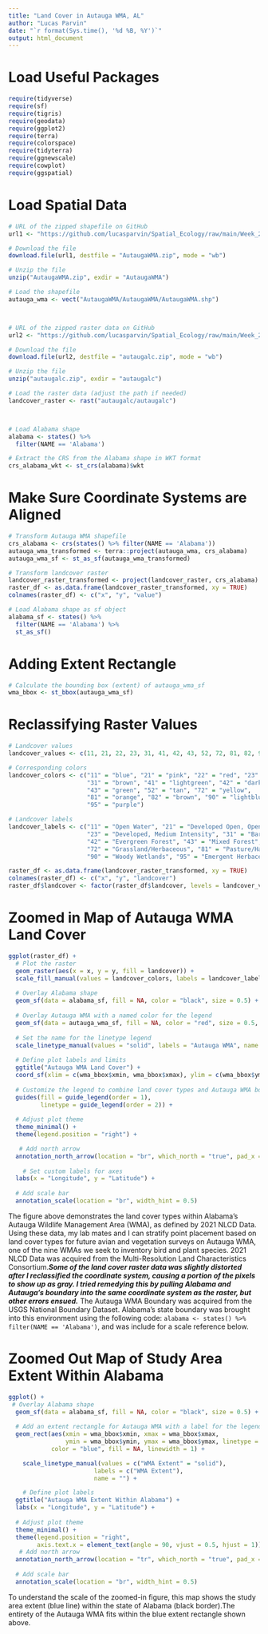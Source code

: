 ```yaml
---
title: "Land Cover in Autauga WMA, AL"
author: "Lucas Parvin"
date: "`r format(Sys.time(), '%d %B, %Y')`"
output: html_document
---
```


# **Load Useful Packages**
```r
require(tidyverse)
require(sf)
require(tigris)
require(geodata)
require(ggplot2)
require(terra)
require(colorspace)
require(tidyterra)
require(ggnewscale)
require(cowplot)
require(ggspatial)
```

# **Load Spatial Data**
```r

# URL of the zipped shapefile on GitHub
url1 <- "https://github.com/lucasparvin/Spatial_Ecology/raw/main/Week_2_Lab/Assignment/AutaugaWMA.zip"

# Download the file
download.file(url1, destfile = "AutaugaWMA.zip", mode = "wb")

# Unzip the file
unzip("AutaugaWMA.zip", exdir = "AutaugaWMA")

# Load the shapefile
autauga_wma <- vect("AutaugaWMA/AutaugaWMA/AutaugaWMA.shp")



# URL of the zipped raster data on GitHub
url2 <- "https://github.com/lucasparvin/Spatial_Ecology/raw/main/Week_2_Lab/Assignment/autaugalc.zip"

# Download the file
download.file(url2, destfile = "autaugalc.zip", mode = "wb")

# Unzip the file
unzip("autaugalc.zip", exdir = "autaugalc")

# Load the raster data (adjust the path if needed)
landcover_raster <- rast("autaugalc/autaugalc") 



# Load Alabama shape
alabama <- states() %>% 
  filter(NAME == 'Alabama')

# Extract the CRS from the Alabama shape in WKT format
crs_alabama_wkt <- st_crs(alabama)$wkt

```


# **Make Sure Coordinate Systems are Aligned**
```r

# Transform Autauga WMA shapefile
crs_alabama <- crs(states() %>% filter(NAME == 'Alabama'))
autauga_wma_transformed <- terra::project(autauga_wma, crs_alabama)
autauga_wma_sf <- st_as_sf(autauga_wma_transformed)

# Transform landcover raster
landcover_raster_transformed <- project(landcover_raster, crs_alabama)
raster_df <- as.data.frame(landcover_raster_transformed, xy = TRUE)
colnames(raster_df) <- c("x", "y", "value")

# Load Alabama shape as sf object
alabama_sf <- states() %>% 
  filter(NAME == 'Alabama') %>% 
  st_as_sf()


```

# **Adding Extent Rectangle**
```r
# Calculate the bounding box (extent) of autauga_wma_sf
wma_bbox <- st_bbox(autauga_wma_sf)


```

# **Reclassifying Raster Values**

```r

# Landcover values
landcover_values <- c(11, 21, 22, 23, 31, 41, 42, 43, 52, 72, 81, 82, 90, 95)

# Corresponding colors
landcover_colors <- c("11" = "blue", "21" = "pink", "22" = "red", "23" = "red",
                      "31" = "brown", "41" = "lightgreen", "42" = "darkgreen", 
                      "43" = "green", "52" = "tan", "72" = "yellow", 
                      "81" = "orange", "82" = "brown", "90" = "lightblue", 
                      "95" = "purple")

# Landcover labels
landcover_labels <- c("11" = "Open Water", "21" = "Developed Open, Open Space", "22" = "Developed, Low Intensity", 
                      "23" = "Developed, Medium Intensity", "31" = "Barren Land", "41" = "Deciduous Forest", 
                      "42" = "Evergreen Forest", "43" = "Mixed Forest", "52" = "Shrub/Scrub", 
                      "72" = "Grassland/Herbaceous", "81" = "Pasture/Hay", "82" = "Crops", 
                      "90" = "Woody Wetlands", "95" = "Emergent Herbaceous Wetlands")

raster_df <- as.data.frame(landcover_raster_transformed, xy = TRUE)
colnames(raster_df) <- c("x", "y", "landcover")
raster_df$landcover <- factor(raster_df$landcover, levels = landcover_values)


```

# **Zoomed in Map of Autauga WMA Land Cover**

```r

ggplot(raster_df) +
  # Plot the raster
  geom_raster(aes(x = x, y = y, fill = landcover)) +
  scale_fill_manual(values = landcover_colors, labels = landcover_labels, name = "Landcover Type") +
  
  # Overlay Alabama shape
  geom_sf(data = alabama_sf, fill = NA, color = "black", size = 0.5) +
  
  # Overlay Autauga WMA with a named color for the legend
  geom_sf(data = autauga_wma_sf, fill = NA, color = "red", size = 0.5, aes(linetype = "Autauga WMA")) +
  
  # Set the name for the linetype legend
  scale_linetype_manual(values = "solid", labels = "Autauga WMA", name = "") +
  
  # Define plot labels and limits
  ggtitle("Autauga WMA Land Cover") +
  coord_sf(xlim = c(wma_bbox$xmin, wma_bbox$xmax), ylim = c(wma_bbox$ymin, wma_bbox$ymax), expand = FALSE) +
  
  # Customize the legend to combine land cover types and Autauga WMA boundary
  guides(fill = guide_legend(order = 1), 
         linetype = guide_legend(order = 2)) +
  
  # Adjust plot theme
  theme_minimal() +
  theme(legend.position = "right") +

   # Add north arrow
  annotation_north_arrow(location = "br", which_north = "true", pad_x = unit(0.5, "in"), pad_y = unit(0.5, "in")) +
  
    # Set custom labels for axes
  labs(x = "Longitude", y = "Latitude") +
  
  # Add scale bar
  annotation_scale(location = "br", width_hint = 0.5)


```

The figure above demonstrates the land cover types within Alabama's Autauga Wildlife Management Area (WMA), as defined by 2021 NLCD Data. Using these data, my lab mates and I can stratify point placement based on land cover types for future avian and vegetation surveys on Autauga WMA, one of the nine WMAs we seek to inventory bird and plant species. 2021 NLCD Data was acquired from the Multi-Resolution Land Characteristics Consortium.***Some of the land cover raster data was slightly distorted after I reclassified the coordinate system, causing a portion of the pixels to show up as gray. I tried remedying this by pulling Alabama and Autauga's boundary into the same coordinate system as the raster, but other errors ensued.*** The Autauga WMA Boundary was acquired from the USGS National Boundary Dataset. Alabama's state boundary was brought into this environment using the following code: `alabama <- states() %>% filter(NAME == 'Alabama')`, and was include for a scale reference below. 


# **Zoomed Out Map of Study Area Extent Within Alabama**

```r
ggplot() +
 # Overlay Alabama shape
  geom_sf(data = alabama_sf, fill = NA, color = "black", size = 0.5) +
  
  # Add an extent rectangle for Autauga WMA with a label for the legend
  geom_rect(aes(xmin = wma_bbox$xmin, xmax = wma_bbox$xmax,
                ymin = wma_bbox$ymin, ymax = wma_bbox$ymax, linetype = "WMA Extent"),
            color = "blue", fill = NA, linewidth = 1) +

    scale_linetype_manual(values = c("WMA Extent" = "solid"), 
                        labels = c("WMA Extent"), 
                        name = "") +

    # Define plot labels
  ggtitle("Autauga WMA Extent Within Alabama") +
  labs(x = "Longitude", y = "Latitude") +
  
  # Adjust plot theme
  theme_minimal() +
  theme(legend.position = "right",
        axis.text.x = element_text(angle = 90, vjust = 0.5, hjust = 1)) +
   # Add north arrow
  annotation_north_arrow(location = "tr", which_north = "true", pad_x = unit(0.5, "in"), pad_y = unit(0.5, "in")) +
  
  # Add scale bar
  annotation_scale(location = "br", width_hint = 0.5)

```

To understand the scale of the zoomed-in figure, this map shows the study area extent (blue line) within the state of Alabama (black border).The entirety of the Autauga WMA fits within the blue extent rectangle shown above. 
